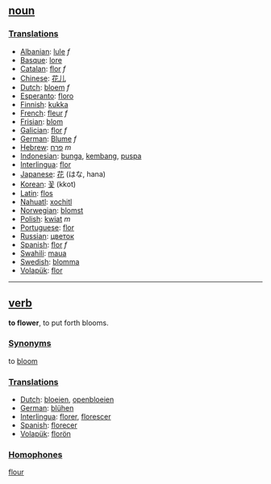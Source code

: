 ==[[noun]]==

===[[Translation]]s===
*[[Albanian]]: [[lule]] ''f''
*[[Basque]]: [[lore]]
*[[Catalan]]: [[flor]] ''f''
*[[Chinese]]: [[花儿]]
*[[Dutch]]: [[bloem]] ''f''
*[[Esperanto]]: [[floro]]
*[[Finnish]]: [[kukka]]
*[[French]]: [[fleur]] ''f''
*[[Frisian]]: [[blom]]
*[[Galician]]: [[flor]] ''f''
*[[German]]: [[Blume]] ''f''
*[[Hebrew]]: [[פרח]] ''m''
*[[Indonesian]]: [[bunga]], [[kembang]], [[puspa]]
*[[Interlingua]]: [[flor]]
*[[Japanese]]: [[花]] (はな, hana)
*[[Korean]]: [[꽃]] (kkot)
*[[Latin]]: [[flos]]
*[[Nahuatl]]: [[xochitl]]
*[[Norwegian]]: [[blomst]]
*[[Polish]]: [[kwiat]] ''m''
*[[Portuguese]]: [[flor]]
*[[Russian]]: [[цветок]]
*[[Spanish]]: [[flor]] ''f''
*[[Swahili]]: [[maua]]
*[[Swedish]]: [[blomma]]
*[[Volapük]]: [[flor]]

----

==[[verb]]==
'''to flower''', to put forth blooms.

===[[Synonym]]s===

to [[bloom]]

===[[Translation]]s===
*[[Dutch]]: [[bloeien]], [[openbloeien]]
*[[German]]: [[blühen]]
*[[Interlingua]]: [[florer]], [[florescer]]
*[[Spanish]]: [[florecer]]
*[[Volapük]]: [[florön]]

===[[Homophone]]s===
[[flour]]